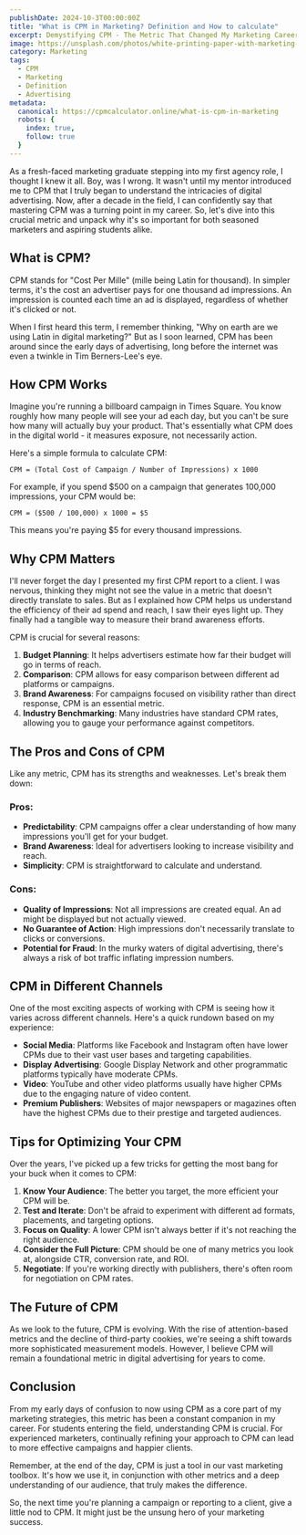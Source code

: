 ```yaml
---
publishDate: 2024-10-3T00:00:00Z
title: "What is CPM in Marketing? Definition and How to calculate"
excerpt: Demystifying CPM - The Metric That Changed My Marketing Career.
image: https://unsplash.com/photos/white-printing-paper-with-marketing-strategy-text-yktK2qaiVHI?fit=crop&w=600&h=400
category: Marketing
tags:
  - CPM
  - Marketing
  - Definition
  - Advertising
metadata:
  canonical: https://cpmcalculator.online/what-is-cpm-in-marketing
  robots: {
    index: true, 
    follow: true
  }
---
```


As a fresh-faced marketing graduate stepping into my first agency role, I thought I knew it all. Boy, was I wrong. It wasn't until my mentor introduced me to CPM that I truly began to understand the intricacies of digital advertising. Now, after a decade in the field, I can confidently say that mastering CPM was a turning point in my career. So, let's dive into this crucial metric and unpack why it's so important for both seasoned marketers and aspiring students alike.

## What is CPM?

CPM stands for "Cost Per Mille" (mille being Latin for thousand). In simpler terms, it's the cost an advertiser pays for one thousand ad impressions. An impression is counted each time an ad is displayed, regardless of whether it's clicked or not.

When I first heard this term, I remember thinking, "Why on earth are we using Latin in digital marketing?" But as I soon learned, CPM has been around since the early days of advertising, long before the internet was even a twinkle in Tim Berners-Lee's eye.

## How CPM Works

Imagine you're running a billboard campaign in Times Square. You know roughly how many people will see your ad each day, but you can't be sure how many will actually buy your product. That's essentially what CPM does in the digital world - it measures exposure, not necessarily action.

Here's a simple formula to calculate CPM:

```
CPM = (Total Cost of Campaign / Number of Impressions) x 1000
```

For example, if you spend $500 on a campaign that generates 100,000 impressions, your CPM would be:

```
CPM = ($500 / 100,000) x 1000 = $5
```

This means you're paying $5 for every thousand impressions.

## Why CPM Matters

I'll never forget the day I presented my first CPM report to a client. I was nervous, thinking they might not see the value in a metric that doesn't directly translate to sales. But as I explained how CPM helps us understand the efficiency of their ad spend and reach, I saw their eyes light up. They finally had a tangible way to measure their brand awareness efforts.

CPM is crucial for several reasons:

1. **Budget Planning**: It helps advertisers estimate how far their budget will go in terms of reach.
2. **Comparison**: CPM allows for easy comparison between different ad platforms or campaigns.
3. **Brand Awareness**: For campaigns focused on visibility rather than direct response, CPM is an essential metric.
4. **Industry Benchmarking**: Many industries have standard CPM rates, allowing you to gauge your performance against competitors.

## The Pros and Cons of CPM

Like any metric, CPM has its strengths and weaknesses. Let's break them down:

### Pros:

- **Predictability**: CPM campaigns offer a clear understanding of how many impressions you'll get for your budget.
- **Brand Awareness**: Ideal for advertisers looking to increase visibility and reach.
- **Simplicity**: CPM is straightforward to calculate and understand.

### Cons:

- **Quality of Impressions**: Not all impressions are created equal. An ad might be displayed but not actually viewed.
- **No Guarantee of Action**: High impressions don't necessarily translate to clicks or conversions.
- **Potential for Fraud**: In the murky waters of digital advertising, there's always a risk of bot traffic inflating impression numbers.

## CPM in Different Channels

One of the most exciting aspects of working with CPM is seeing how it varies across different channels. Here's a quick rundown based on my experience:

- **Social Media**: Platforms like Facebook and Instagram often have lower CPMs due to their vast user bases and targeting capabilities.
- **Display Advertising**: Google Display Network and other programmatic platforms typically have moderate CPMs.
- **Video**: YouTube and other video platforms usually have higher CPMs due to the engaging nature of video content.
- **Premium Publishers**: Websites of major newspapers or magazines often have the highest CPMs due to their prestige and targeted audiences.

## Tips for Optimizing Your CPM

Over the years, I've picked up a few tricks for getting the most bang for your buck when it comes to CPM:

1. **Know Your Audience**: The better you target, the more efficient your CPM will be.
2. **Test and Iterate**: Don't be afraid to experiment with different ad formats, placements, and targeting options.
3. **Focus on Quality**: A lower CPM isn't always better if it's not reaching the right audience.
4. **Consider the Full Picture**: CPM should be one of many metrics you look at, alongside CTR, conversion rate, and ROI.
5. **Negotiate**: If you're working directly with publishers, there's often room for negotiation on CPM rates.

## The Future of CPM

As we look to the future, CPM is evolving. With the rise of attention-based metrics and the decline of third-party cookies, we're seeing a shift towards more sophisticated measurement models. However, I believe CPM will remain a foundational metric in digital advertising for years to come.

## Conclusion

From my early days of confusion to now using CPM as a core part of my marketing strategies, this metric has been a constant companion in my career. For students entering the field, understanding CPM is crucial. For experienced marketers, continually refining your approach to CPM can lead to more effective campaigns and happier clients.

Remember, at the end of the day, CPM is just a tool in our vast marketing toolbox. It's how we use it, in conjunction with other metrics and a deep understanding of our audience, that truly makes the difference.

So, the next time you're planning a campaign or reporting to a client, give a little nod to CPM. It might just be the unsung hero of your marketing success.